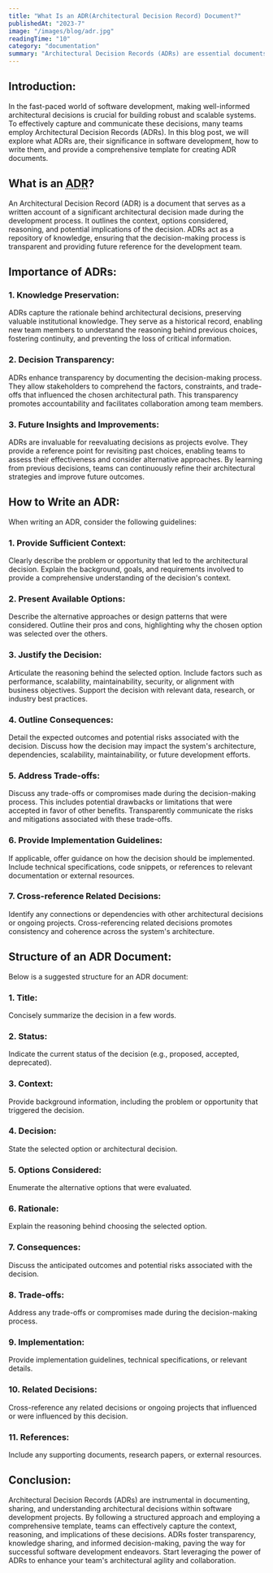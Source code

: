 ```yaml
---
title: "What Is an ADR(Architectural Decision Record) Document?"
publishedAt: "2023-7"
image: "/images/blog/adr.jpg"
readingTime: "10"
category: "documentation"
summary: "Architectural Decision Records (ADRs) are essential documents in software development that capture the context, rationale, and consequences of significant architectural decisions. They preserve institutional knowledge, promote transparency and collaboration, and facilitate future decision reevaluation. By following a structured format and utilizing a template, teams can effectively document and communicate their architectural choices, enabling informed decision-making and continuous improvement. ADRs empower software development teams to build robust and scalable systems while fostering a culture of shared understanding and learning."
---
```


## Introduction:

In the fast-paced world of software development, making well-informed
architectural decisions is crucial for building robust and scalable systems.
To effectively capture and communicate these decisions,
many teams employ Architectural Decision Records (ADRs).
In this blog post, we will explore what ADRs are,
their significance in software development,
how to write them, and provide a comprehensive template for creating ADR documents.

## What is an <abbr title="Architectural Decision Record">ADR</abbr>?

An Architectural Decision Record (ADR) is a document that serves as a written account
of a significant architectural decision made during the development process.
It outlines the context, options considered, reasoning, and potential implications of the decision.
ADRs act as a repository of knowledge, ensuring that the decision-making process
is transparent and providing future reference for the development team.

## Importance of ADRs:

### 1. Knowledge Preservation:

ADRs capture the rationale behind architectural decisions, preserving valuable institutional knowledge.
They serve as a historical record, enabling new team members to understand the reasoning
behind previous choices, fostering continuity, and preventing the loss of critical information.

### 2. Decision Transparency:

ADRs enhance transparency by documenting the decision-making process.
They allow stakeholders to comprehend the factors, constraints, and trade-offs
that influenced the chosen architectural path.
This transparency promotes accountability and facilitates collaboration among team members.

### 3. Future Insights and Improvements:

ADRs are invaluable for reevaluating decisions as projects evolve.
They provide a reference point for revisiting past choices, enabling teams
to assess their effectiveness and consider alternative approaches.
By learning from previous decisions, teams can continuously refine
their architectural strategies and improve future outcomes.

## How to Write an ADR:

When writing an ADR, consider the following guidelines:

### 1. Provide Sufficient Context:

Clearly describe the problem or opportunity that led to the architectural decision.
Explain the background, goals, and requirements involved to provide a
comprehensive understanding of the decision's context.

### 2. Present Available Options:

Describe the alternative approaches or design patterns that were considered.
Outline their pros and cons, highlighting why the chosen option was selected over the others.

### 3. Justify the Decision:

Articulate the reasoning behind the selected option.
Include factors such as performance, scalability, maintainability, security, or alignment with business objectives.
Support the decision with relevant data, research, or industry best practices.

### 4. Outline Consequences:

Detail the expected outcomes and potential risks associated with the decision.
Discuss how the decision may impact the system's architecture, dependencies, scalability, maintainability, or future development efforts.

### 5. Address Trade-offs:

Discuss any trade-offs or compromises made during the decision-making process.
This includes potential drawbacks or limitations that were accepted in favor of other benefits.
Transparently communicate the risks and mitigations associated with these trade-offs.

### 6. Provide Implementation Guidelines:

If applicable, offer guidance on how the decision should be implemented.
Include technical specifications, code snippets, or references to relevant documentation or external resources.

### 7. Cross-reference Related Decisions:

Identify any connections or dependencies with other architectural decisions or ongoing projects.
Cross-referencing related decisions promotes consistency and coherence across the system's architecture.

## Structure of an ADR Document:

Below is a suggested structure for an ADR document:

### 1. Title:

Concisely summarize the decision in a few words.

### 2. Status:

Indicate the current status of the decision (e.g., proposed, accepted, deprecated).

### 3. Context:

Provide background information, including the problem or opportunity that triggered the decision.

### 4. Decision:

State the selected option or architectural decision.

### 5. Options Considered:

Enumerate the alternative options that were evaluated.

### 6. Rationale:

Explain the reasoning behind choosing the selected option.

### 7. Consequences:

Discuss the anticipated outcomes and potential risks associated with the decision.

### 8. Trade-offs:

Address any trade-offs or compromises made during the decision-making process.

### 9. Implementation:

Provide implementation guidelines, technical specifications, or relevant details.

### 10. Related Decisions:

Cross-reference any related decisions or ongoing projects that influenced or were influenced by this decision.

### 11. References:

Include any supporting documents, research papers, or external resources.

## Conclusion:

Architectural Decision Records (ADRs) are instrumental in documenting,
sharing, and understanding architectural decisions within software development projects.
By following a structured approach and employing a comprehensive template,
teams can effectively capture the context, reasoning, and implications of these decisions.
ADRs foster transparency, knowledge sharing, and informed decision-making,
paving the way for successful software development endeavors.
Start leveraging the power of ADRs to enhance your team's architectural agility and collaboration.
